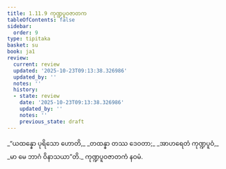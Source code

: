 ```yaml
---
title: 1.11.9 ကုဏ္ဍပူဝဇာတက
tableOfContents: false
sidebar:
  order: 9
type: tipitaka
basket: su
book: ja1
review:
  current: review
  updated: '2025-10-23T09:13:38.326986'
  updated_by: ''
  notes: ''
  history:
  - state: review
    date: '2025-10-23T09:13:38.326986'
    updated_by: ''
    notes: ''
    previous_state: draft
---
```



<ReviewStatus review={frontmatter.review} showDetails={true} />

<HypothesisAnnotation frontmatter={frontmatter} />

<DynamicBreadcrumb />

<Division number="109" book="ja1" e="ch" v="22" p="25">

<Paragraph number="241" type="verses" book="ja1">
_“ယထန္နော ပုရိသော ဟောတိ,_  
_တထန္နာ တဿ ဒေဝတာ;_  
_အာဟရေတံ ကုဏ္ဍပူဝံ,_  
_မာ မေ ဘာဂံ ဝိနာသယာ”တိ._  


</Paragraph>
</Division>

<Paragraph number="242" type="center" book="ja1">
ကုဏ္ဍပူဝဇာတကံ နဝမံ.
</Paragraph>
